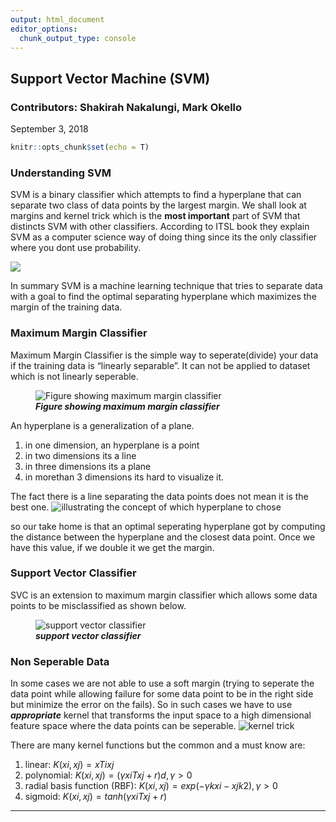 ```yaml
---
output: html_document
editor_options: 
  chunk_output_type: console
---
```


## Support Vector Machine (SVM)
### Contributors: Shakirah Nakalungi, Mark Okello
September 3, 2018

```r
knitr::opts_chunk$set(echo = T)
```

### Understanding SVM

SVM is a binary classifier which attempts to find a hyperplane that can separate two class of data points by the largest margin. 
We shall look at margins and  kernel trick which is the **most important** part of SVM that distincts SVM with other classifiers. According to ITSL book they explain SVM as a computer science way of 
doing thing since its the only classifier where you dont use probability.

![](figures/svmdifn.png)

In summary SVM is a machine learning technique that tries to separate data with a goal to find  the optimal separating hyperplane which maximizes the margin of the training data.

### Maximum Margin Classifier
Maximum Margin Classifier is the simple way to seperate(divide) your data if the training data is "linearly separable". It can not be applied to dataset which is not linearly seperable.

![***Figure showing maximum margin classifier***](figures/m_margin.png)


An hyperplane is a generalization of a plane.

1. in one dimension, an hyperplane is a point
2. in two dimensions its a line
3. in three dimensions its a plane
4. in morethan 3 dimensions its hard to visualize it. 

The fact there is a line separating the data points does not mean it is the best one.
![***illustrating the concept of which hyperplane to chose***](figures/whichhyperplane.png)

so our take home is that an optimal seperating hyperplane got by computing the distance between the hyperplane and the closest data point. Once we have this value, if we double it we get the margin.

### Support Vector Classifier
SVC is an extension to maximum margin classifier which allows some data points to be misclassified as shown below.

![***support vector classifier***](figures/no.png)

### Non Seperable Data

In some cases we are not able to use a soft margin (trying to seperate the data point while allowing failure for some data point to be in the right side but minimize the error on the fails). So in such cases we have to use ***appropriate*** kernel that transforms the input space to a high dimensional feature space where the data points can be seperable.
![***kernel trick***](figures/nonseparable.png)

There are many kernel functions but the common and a must know are:

1. linear: $K(x i , x j ) = x Ti x j$
2. polynomial: $K(x i , x j ) = (γx i T x j + r) d , γ > 0$
3. radial basis function (RBF): $K(x i , x j ) = exp(−γkx i − x j k 2 ), γ > 0$
4. sigmoid: $K(x i , x j ) = tanh(γx i T x j + r)$

---------------

